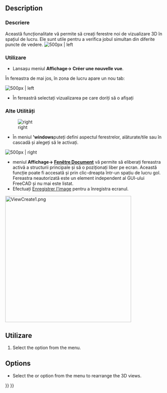 <languages/>

{{Docnav
|
|[[Std_OrthographicCamera|OrthographicCamera]]
|[[Std_View_Menu|Std View Menu]]
|IconL=
|IconR=Std_OrthographicCamera.svg
|IconC=Freecad.svg
}}

<div class="mw-translate-fuzzy">
{{GuiCommand|Name=Std ViewCreate|MenuLocation=[[Std View Menu|View]] → Create new view‏‎||Workbenches=All|Shortcut=|SeeAlso=}}
</div>

==Description==

<div class="mw-translate-fuzzy">
=== Descriere=== 
Această funcționalitate vă permite să creați ferestre noi de vizualizare 3D în spațiul de lucru. Ele sunt utile pentru a verifica jobul simultan din diferite puncte de vedere. [[Image: ViewCreate1.png | 500px | left]] 
{{clear}}
=== Utilizare === 

* Lansașu meniul '''Affichage→ Créer une nouvelle vue'''.

În fereastra de mai jos, în zona de lucru apare un nou tab:

[[Image: ViewCreate2.png | 500px | left]] 
{{clear}}
* În fereastră selectați vizualizarea pe care doriți să o afișați
===Alte Utilități===  
[[Image: ViewCreate3.png| right]] 
*  În meniul ''''windows'''puteți defini aspectul ferestrelor, alăturate/tile sau în cascadă și alegeți să le activați.
{{clear}}
 [[Image: ViewCreate4.png | 500px | right]] 
* meniul '''Affichage→ [[Std ViewDockUndockFullscreen/it | Fenêtre Document]]''' vă permite să eliberați fereastra activă a structurii principale și să o poziționați liber pe ecran. Această funcție poate fi accesată și prin clic-dreapta într-un spațiu de lucru gol. Fereastra neautorizată este un element independent al GUI-ului FreeCAD și nu mai este listat.
* Efectuați [[Std ViewScreenShot/it | Enregistrer l'image]] pentru a înregistra ecranul.
</div>

[[Image:ViewCreate1.png|400px]]
{{Caption|The FreeCAD interface with multiple 3D views}}

<span id="Usage"></span>
==Utilizare==

# Select the {{MenuCommand|View → [[Image:Std_ViewCreate.svg|16px]] Create new view}} option from the menu.

==Options==

* Select the {{MenuCommand|Windows → Cascade}} or {{MenuCommand|Windows → Tile}} option from the menu to rearrange the 3D views.


{{Docnav
|
|[[Std_OrthographicCamera|OrthographicCamera]]
|[[Std_View_Menu|Std View Menu]]
|IconL=
|IconR=Std_OrthographicCamera.svg
|IconC=Freecad.svg
}}

{{Std_Base_navi{{#translation:}}}}
{{Userdocnavi{{#translation:}}}}